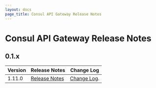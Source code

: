 ```yaml
---
layout: docs
page_title: Consul API Gateway Release Notes
---
```


# Consul API Gateway Release Notes

## 0.1.x

| Version | Release Notes | Change Log |
| ------- | ------------- | ---------- |
| 1.11.0  | [Release Notes](/docs/release-notes/api-gw/api-gw-0-1-0) | [Change Log](https://github.com/hashicorp/consul-api-gateway/releases/tag/v0.1.0). |
